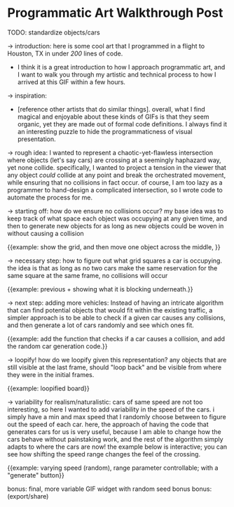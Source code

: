 # Programmatic Art Walkthrough Post

TODO: standardize objects/cars

-> introduction: here is some cool art that I programmed in a flight to Houston, TX in under *200* lines of code.
- I think it is a great introduction to how I approach programmatic art, and I want to walk you through
my artistic and technical process to how I arrived at this GIF within a few hours.

-> inspiration:
- [reference other artists that do similar things]. overall, what I find magical and enjoyable about these kinds of GIFs
is that they seem organic, yet they are made out of formal code definitions. I always find it an interesting puzzle to 
hide the programmaticness of visual presentation.

-> rough idea: I wanted to represent a chaotic-yet-flawless intersection where objects (let's say cars) are crossing
at a seemingly haphazard way, yet none collide. specifically, I wanted to project a tension in the viewer that any object *could*
collide at any point and break the orchestrated movement, while ensuring that no collisions in fact occur. of course, I am too lazy
as a programmer to hand-design a complicated intersection, so I wrote code to automate the process for me.

-> starting off: how do we ensure no collisions occur? my base idea was to keep track of what space each object was occupying at
any given time, and then to generate new objects for as long as new objects could be woven in without causing a collision

{{example: show the grid, and then move one object across the middle, }}

-> necessary step: how to figure out what grid squares a car is occupying. the idea is that as long as no two cars make the same reservation
for the same square at the same frame, no collisions will occur

{{example: previous + showing what it is blocking underneath.}}

-> next step: adding more vehicles: Instead of having an intricate algorithm that can find potential objects that would fit within
the existing traffic, a simpler approach is to be able to check if a given car causes any collisions, and then generate a lot of cars randomly and see which ones fit.

{{example: add the function that checks if a car causes a collision, and add the random car generation code.}}

-> loopify! how do we loopify given this representation? any objects that are still visible at the last frame, should "loop back"
and be visible from where they were in the initial frames.

{{example: loopified board}}

-> variability for realism/naturalistic: cars of same speed are not too interesting, so here I wanted to add variability in the speed of the cars.
i simply have a min and max speed that I randomly choose between to figure out the speed of each car. here, the approach of having the code 
that generates cars for us is very useful, because I am able to change how the cars behave without painstaking work, and the rest of the algorithm simply adapts to where the cars are now! the example below is interactive; you can see how shifting the speed range changes the feel of the crossing.

{{example: varying speed (random), range parameter controllable; with a "generate" button}}

bonus: final, more variable GIF widget with random seed
bonus bonus: (export/share)